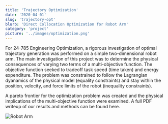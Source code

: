 ```yaml
---
title: 'Trajectory Optimization'
date: '2020-04-01'
slug: 'trajectory-opt'
blurb: 'Direct Collocation Optimization for Robot Arm'
category: 'project'
picture: '../images/optimization.png'
---
```


For 24-785 Engineering Optimization, a rigorous investigation of optimal trajectory generation was performed on a simple two-dimensional robot arm. The main investigation of this project was to determine the physical consequences of varying two terms of a multi-objective function. The objective function seeked to tradeoff task speed (time taken) and energy expenditure. The problem was constrained to follow the Lagrangian dyanamics of the physical model (equality constraints) and stay within the position, velocity, and force limits of the robot (inequality constraints).

A pareto frontier for the optimization problem was created and the physical implications of the multi-objective function were examined. A full PDF writeup of our results and methods <PostLink href="/optimization-report.pdf">can be found here</PostLink>.

![Robot Arm](../images/optimization.png 'Robot Arm')
